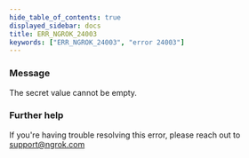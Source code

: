 ```yaml
---
hide_table_of_contents: true
displayed_sidebar: docs
title: ERR_NGROK_24003
keywords: ["ERR_NGROK_24003", "error 24003"]
---
```


### Message

The secret value cannot be empty.

### Further help

If you're having trouble resolving this error, please reach out to [support@ngrok.com](mailto:support@ngrok.com?subject=Help%20with%20ERR_NGROK_24003)
